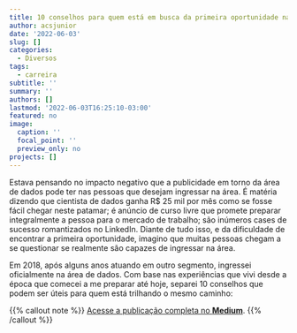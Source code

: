 ```yaml
---
title: 10 conselhos para quem está em busca da primeira oportunidade na área de dados
author: acsjunior
date: '2022-06-03'
slug: []
categories:
  - Diversos
tags:
  - carreira
subtitle: ''
summary: ''
authors: []
lastmod: '2022-06-03T16:25:10-03:00'
featured: no
image:
  caption: ''
  focal_point: ''
  preview_only: no
projects: []
---
```


Estava pensando no impacto negativo que a publicidade em torno da área de dados pode ter nas pessoas que desejam ingressar na área. É matéria dizendo que cientista de dados ganha R$ 25 mil por mês como se fosse fácil chegar neste patamar; é anúncio de curso livre que promete preparar integralmente a pessoa para o mercado de trabalho; são inúmeros cases de sucesso romantizados no LinkedIn. Diante de tudo isso, e da dificuldade de encontrar a primeira oportunidade, imagino que muitas pessoas chegam a se questionar se realmente são capazes de ingressar na área.

Em 2018, após alguns anos atuando em outro segmento, ingressei oficialmente na área de dados. Com base nas experiências que vivi desde a época que comecei a me preparar até hoje, separei 10 conselhos que podem ser úteis para quem está trilhando o mesmo caminho:

{{% callout note %}}
[Acesse a publicação completa no **Medium**](https://medium.com/@souacsjunior/10-conselhos-para-quem-está-em-busca-da-primeira-oportunidade-na-área-de-dados-f6c0398816f0).
{{% /callout %}}
